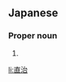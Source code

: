 ==Japanese==
{{ja-kanjitab|なお|じ}}

===Proper noun===
{{ja-pos|なおじ|proper}}

# {{given name|male|lang=ja|sort=なおじ}}

[[li:直治]]